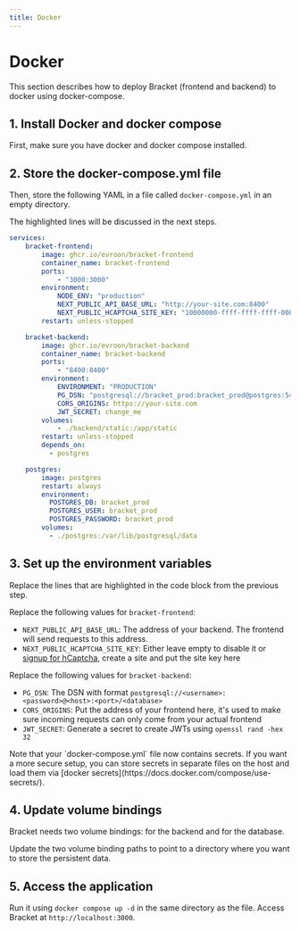 ```yaml
---
title: Docker
---
```


# Docker

This section describes how to deploy Bracket (frontend and backend) to docker using docker-compose.

## 1. Install Docker and docker compose

First, make sure you have docker and docker compose installed.

## 2. Store the docker-compose.yml file

Then, store the following YAML in a file called `docker-compose.yml` in an empty directory.

The highlighted lines will be discussed in the next steps.

```yaml
services:
    bracket-frontend:
        image: ghcr.io/evroon/bracket-frontend
        container_name: bracket-frontend
        ports:
            - "3000:3000"
        environment:
            NODE_ENV: "production"
            NEXT_PUBLIC_API_BASE_URL: "http://your-site.com:8400"
            NEXT_PUBLIC_HCAPTCHA_SITE_KEY: "10000000-ffff-ffff-ffff-000000000001"
        restart: unless-stopped

    bracket-backend:
        image: ghcr.io/evroon/bracket-backend
        container_name: bracket-backend
        ports:
            - "8400:8400"
        environment:
            ENVIRONMENT: "PRODUCTION"
            PG_DSN: "postgresql://bracket_prod:bracket_prod@postgres:5432/bracket_prod"
            CORS_ORIGINS: https://your-site.com
            JWT_SECRET: change_me
        volumes:
            - ./backend/static:/app/static
        restart: unless-stopped
        depends_on:
          - postgres

    postgres:
        image: postgres
        restart: always
        environment:
          POSTGRES_DB: bracket_prod
          POSTGRES_USER: bracket_prod
          POSTGRES_PASSWORD: bracket_prod
        volumes:
          - ./postgres:/var/lib/postgresql/data
```

## 3. Set up the environment variables

Replace the lines that are highlighted in the code block from the previous step.

Replace the following values for `bracket-frontend`:

- `NEXT_PUBLIC_API_BASE_URL`: The address of your backend. The frontend will send
  requests to this address.
- `NEXT_PUBLIC_HCAPTCHA_SITE_KEY`: Either leave empty to disable it or
  [signup for hCaptcha](https://dashboard.hcaptcha.com/signup), create a site and
  put the site key here

Replace the following values for `bracket-backend`:

- `PG_DSN`: The DSN with format `postgresql://<username>:<password>@<host>:<port>/<database>`
- `CORS_ORIGINS`: Put the address of your frontend here, it's used to make sure incoming requests
  can only come from your actual frontend
- `JWT_SECRET`: Generate a secret to create JWTs using `openssl rand -hex 32`

<Callout>
    Note that your `docker-compose.yml` file now contains secrets.
    If you want a more secure setup, you can store secrets in separate files on the host and
    load them via [docker secrets](https://docs.docker.com/compose/use-secrets/).
</Callout>

## 4. Update volume bindings

Bracket needs two volume bindings: for the backend and for the database.

Update the two volume binding paths to point to a directory where you want to store the
persistent data.

## 5. Access the application

Run it using `docker compose up -d` in the same directory as the file.
Access Bracket at `http://localhost:3000`.
